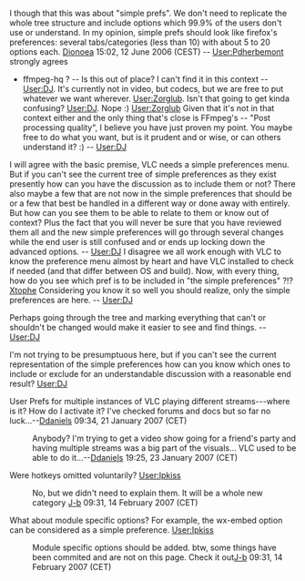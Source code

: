 I though that this was about "simple prefs". We don't need to replicate the whole tree structure and include options which 99.9% of the users don't use or understand.
In my opinion, simple prefs should look like firefox's preferences: several tabs/categories (less than 10) with about 5 to 20 options each.
[[User:Dionoea|Dionoea]] 15:02, 12 June 2006 (CEST) -- [[User:Pdherbemont]] strongly agrees

* ffmpeg-hq ? -- Is this out of place? I can't find it in this context -- [[User:DJ]]. It's currently not in video,  but codecs, but we are free to put whatever we want wherever. [[User:Zorglub]]. Isn't that going to get kinda confusing? [[User:DJ]]. Nope :) [[User:Zorglub]] Given that it's not in that context either and the only thing that's close is FFmpeg's -- "Post processing quality", I believe you have just proven my point. You maybe free to do what you want, but is it prudent and or wise, or can others understand it? :) -- [[User:DJ]]

I will agree with the basic premise, VLC needs a simple preferences menu. But if you can't see the current tree of simple preferences as they exist presently how can you have the discussion as to include them or not? There also maybe a few that are not now in the simple preferences that should be or a few that best be handled in a different way or done away with entirely. But how can you see them to be able to relate to them or know out of context? Plus the fact that you will never be sure that you have reviewed them all and the new simple preferences will go through several changes while the end user is still confused and or ends up locking down the advanced options. -- [[User:DJ]]  I disagree we all work enough with VLC to know the preference menu almost by heart and have VLC installed to check if needed (and that differ between OS and build). Now, with every thing, how do you see which pref is to be included in "the simple preferences" ?!? [[User:Xtophe|Xtophe]] Considering you know it so well you should realize, only the simple preferences are here. -- [[User:DJ]]

Perhaps going through the tree and marking everything that can't or shouldn't be changed would make it easier to see and find things. --  [[User:DJ]]

I'm not trying to be presumptuous here, but if you can't see the current representation of the simple preferences how can you know which ones to include or exclude for an understandable discussion with a reasonable end result? [[User:DJ]]


User Prefs for multiple instances of VLC playing different streams---where is it? How do I activate it? I've checked forums and docs but so far no luck...--[[User:Ddaniels|Ddaniels]] 09:34, 21 January 2007 (CET)
:Anybody? I'm trying to get a video show going for a friend's party and having multiple streams was a big part of the visuals... VLC used to be able to do it...--[[User:Ddaniels|Ddaniels]] 19:25, 23 January 2007 (CET)


Were hotkeys omitted voluntarily? [[User:Ipkiss]]
:No, but we didn't need to explain them. It will be a whole new category [[User:J-b|J-b]] 09:31, 14 February 2007 (CET)

What about module specific options? For example, the wx-embed option can be considered as a simple preference. [[User:Ipkiss]]
: Module specific options should be added. btw, some things have been commited and are not on this page. Check it out[[User:J-b|J-b]] 09:31, 14 February 2007 (CET)